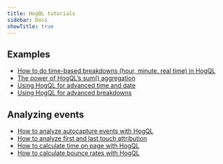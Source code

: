 ```yaml
---
title: HogQL tutorials
sidebar: Docs
showTitle: true
---
```


## Examples

- [How to do time-based breakdowns (hour, minute, real time) in HogQL](https://posthog.com/tutorials/time-breakdowns)
- [The power of HogQL’s sum() aggregation](https://posthog.com/tutorials/hogql-sum-aggregation)		
- [Using HogQL for advanced time and date](https://posthog.com/tutorials/hogql-date-time-filters)
- [Using HogQL for advanced breakdowns](https://posthog.com/tutorials/hogql-breakdowns)	

## Analyzing events

- [How to analyze autocapture events with HogQL](https://posthog.com/tutorials/hogql-autocapture)
- [How to analyze first and last touch attribution](https://posthog.com/tutorials/first-last-touch-attribution)
- [How to calculate time on page with HogQL](https://posthog.com/tutorials/time-on-page)
- [How to calculate bounce rates with HogQL](https://posthog.com/tutorials/bounce-rate)
